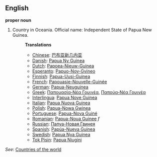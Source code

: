 ==English==

'''proper noun'''

# Country in Oceania. Official name: Independent State of Papua New Guinea.
#:'''Translations'''
#:*[[Chinese]]: [[巴布亚新几内亚]]
#:*[[Danish]]: [[Papua Ny Guinea]]
#:*[[Dutch]]: [[Papoea-Nieuw-Guinea]]
#:*[[Esperanto]]: [[Papuo-Nov-Gvineo]]
#:*[[Finnish]]: [[Papua-Uusi-Guinea]]
#:*[[French]]: [[Papouasie-Nouvelle-Guinée]]
#:*[[German]]: [[Papua-Neuguinea]]
#:*[[Greek]]: [[Παπουασία-Νέα Γουινέα]], [[Παπούα-Νέα Γουινέα]]
#:*[[Interlingua]]: [[Papua Nove Guinea]]
#:*[[Italian]]: [[Papua Nuova Guinea]]
#:*[[Polish]]: [[Papua-Nowa Gwinea]]
#:*[[Portuguese]]: [[Papua-Nova Guiné]]
#:*[[Romanian]]: [[Papua-Noua Guinee]] ''f''
#:*[[Russian]]: [[Папуа-Новая Гвинея]]
#:*[[Spanish]]: [[Papúa-Nueva Guinea]]
#:*[[Swedish]]: [[Papua Nya Guinea]]
#:*[[Tok Pisin]]: [[Papua Niugini]]

''See'': [[Countries of the world]]